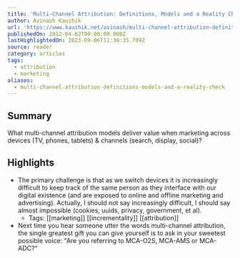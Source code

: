 ```yaml
---
title: 'Multi-Channel Attribution: Definitions, Models and a Reality Check'
author: Avinash Kaushik
url: 'https://www.kaushik.net/avinash/multi-channel-attribution-definitions-models/'
publishedOn: 2012-04-02T00:00:00.000Z
lastHighlightedOn: 2023-09-06T11:38:35.709Z
source: reader
category: articles
tags:
  - attribution
  - marketing
aliases:
  - multi-channel-attribution-definitions-models-and-a-reality-check
---
```

## Summary

What multi-channel attribution models deliver value when marketing across devices (TV, phones, tablets) & channels (search, display, social)?

## Highlights
- The primary challenge is that as we switch devices it is increasingly difficult to keep track of the same person as they interface with our digital existence (and are exposed to online and offline marketing and advertising). Actually, I should not say increasingly difficult, I should say almost impossible (cookies, uuids, privacy, government, et al).
    - Tags: [[marketing]] [[incrementality]] [[attribution]] 
- Next time you hear someone utter the words multi-channel attribution, the single greatest gift you can give yourself is to ask in your sweetest possible voice: "Are you referring to MCA-O2S, MCA-AMS or MCA-ADC?"
